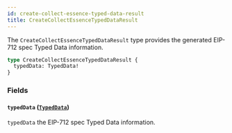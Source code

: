 ```yaml
---
id: create-collect-essence-typed-data-result
title: CreateCollectEssenceTypedDataResult
---
```



The `CreateCollectEssenceTypedDataResult` type provides the generated EIP-712 spec Typed Data information.

```graphql
type CreateCollectEssenceTypedDataResult {
  typedData: TypedData!
}
```


### Fields

#### `typedData` ([`TypedData`](/reference/objects/typed-data))

`typedData` the EIP-712 spec Typed Data information.




